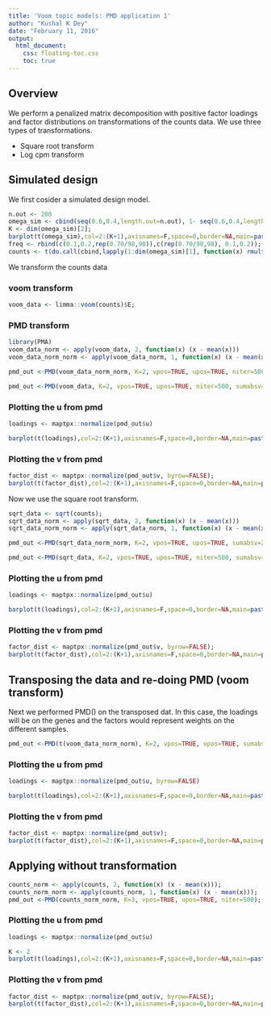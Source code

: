 ```yaml
---
title: 'Voom topic models: PMD application 1'
author: "Kushal K Dey"
date: "February 11, 2016"
output: 
  html_document:
    css: floating-toc.css
    toc: true
---
```


## Overview

We perform a penalized matrix decomposition with positive factor loadings and factor distributions on transformations of the counts data. We use three types of transformations.

- Square root transform
- Log cpm transform

## Simulated design

We first cosider a simulated design model.

```r
n.out <- 200
omega_sim <- cbind(seq(0.6,0.4,length.out=n.out), 1- seq(0.6,0.4,length.out=n.out));
K <- dim(omega_sim)[2];
barplot(t(omega_sim),col=2:(K+1),axisnames=F,space=0,border=NA,main=paste("No. of clusters=",K),las=1,ylim=c(0,1),cex.axis=1.5,cex.main=1.4)
freq <- rbind(c(0.1,0.2,rep(0.70/98,98)),c(rep(0.70/98,98), 0.1,0.2));
counts <- t(do.call(cbind,lapply(1:dim(omega_sim)[1], function(x) rmultinom(1,1000,prob=omega_sim[x,]%*%freq))));
```

We transform the counts data 

### voom transform

```r
voom_data <- limma::voom(counts)$E;
```

### PMD transform 

```r
library(PMA)
voom_data_norm <- apply(voom_data, 2, function(x) (x - mean(x)))
voom_data_norm_norm <- apply(voom_data_norm, 1, function(x) (x - mean(x)))
```

```r
pmd_out <-PMD(voom_data_norm_norm, K=2, vpos=TRUE, upos=TRUE, niter=500, sumabsv=2);
```

```r
pmd_out <-PMD(voom_data, K=2, vpos=TRUE, upos=TRUE, niter=500, sumabsv=2);
```

### Plotting the u from pmd

```r
loadings <- maptpx::normalize(pmd_out$u)
```

```r
barplot(t(loadings),col=2:(K+1),axisnames=F,space=0,border=NA,main=paste("Structure Plot, K=",K),las=1,ylim=c(0,1),cex.axis=1.5,cex.main=1.4)
```

### Plotting the v from pmd

```r
factor_dist <- maptpx::normalize(pmd_out$v, byrow=FALSE);
barplot(t(factor_dist),col=2:(K+1),axisnames=F,space=0,border=NA,main=paste("Factor distribution, K=",K),las=1,cex.axis=1.5,cex.main=1.4)
```

Now we use the square root transform.

```r
sqrt_data <- sqrt(counts);
sqrt_data_norm <- apply(sqrt_data, 2, function(x) (x - mean(x)))
sqrt_data_norm_norm <- apply(sqrt_data_norm, 1, function(x) (x - mean(x)))
```

```r
pmd_out <-PMD(sqrt_data_norm_norm, K=2, vpos=TRUE, upos=TRUE, sumabsv=2);
```

```r
pmd_out <-PMD(sqrt_data, K=2, vpos=TRUE, upos=TRUE, niter=500, sumabsv=2);
```

### Plotting the u from pmd

```r
loadings <- maptpx::normalize(pmd_out$u)
```

```r
barplot(t(loadings),col=2:(K+1),axisnames=F,space=0,border=NA,main=paste("Structure Plot, K=",K),las=1,ylim=c(0,1),cex.axis=1.5,cex.main=1.4)
```

### Plotting the v from pmd

```r
factor_dist <- maptpx::normalize(pmd_out$v, byrow=FALSE);
barplot(t(factor_dist),col=2:(K+1),axisnames=F,space=0,border=NA,main=paste("Factor distribution, K=",K),las=1,cex.axis=1.5,cex.main=1.4)
```


## Transposing the data and re-doing PMD (voom transform)

Next we performed PMD() on the transposed dat. In this case, the loadings will be on the genes and the factors would represent weights on the different samples.

```r
pmd_out <-PMD(t(voom_data_norm_norm), K=2, vpos=TRUE, upos=TRUE, sumabsu=0.3);
```

### Plotting the u from pmd

```r
loadings <- maptpx::normalize(pmd_out$u, byrow=FALSE)
```

```r
barplot(t(loadings),col=2:(K+1),axisnames=F,space=0,border=NA,main=paste("Facror distribution, K=",K),las=1,cex.axis=1.5,cex.main=1.4)
```

### Plotting the v from pmd

```r
factor_dist <- maptpx::normalize(pmd_out$v);
barplot(t(factor_dist),col=2:(K+1),axisnames=F,space=0,border=NA,main=paste("Structure Plot, K=",K),las=1,ylim=c(0,1),cex.axis=1.5,cex.main=1.4)
```

## Applying without transformation

```r
counts_norm <- apply(counts, 2, function(x) (x - mean(x)));
counts_norm_norm <- apply(counts_norm, 1, function(x) (x - mean(x)));
pmd_out <-PMD(counts_norm_norm, K=3, vpos=TRUE, upos=TRUE, niter=500);
```

### Plotting the u from pmd

```r
loadings <- maptpx::normalize(pmd_out$u)
```

```r
K <- 2
barplot(t(loadings),col=2:(K+1),axisnames=F,space=0,border=NA,main=paste("Structure Plot, K=",K),las=1,ylim=c(0,1),cex.axis=1.5,cex.main=1.4)
```

### Plotting the v from pmd

```r
factor_dist <- maptpx::normalize(pmd_out$v, byrow=FALSE);
barplot(t(factor_dist),col=2:(K+1),axisnames=F,space=0,border=NA,main=paste("Factor distribution, K=",K),las=1,cex.axis=1.5,cex.main=1.4)
```

